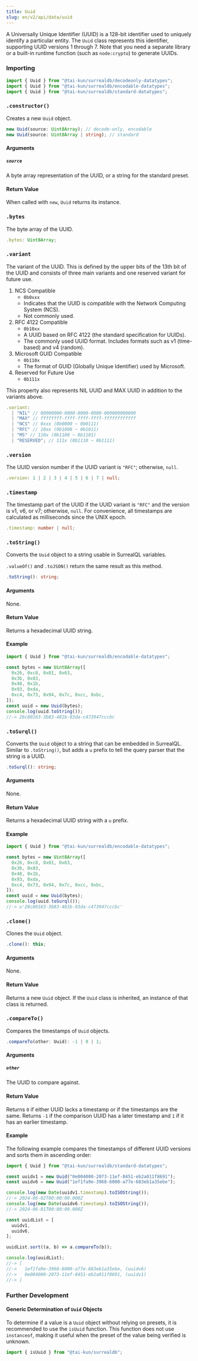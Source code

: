 ```yaml
---
title: Uuid
slug: en/v2/api/data/uuid
---
```



A Universally Unique Identifier (UUID) is a 128-bit identifier used to uniquely identify a particular entity. The `Uuid` class represents this identifier, supporting UUID versions 1 through 7. Note that you need a separate library or a built-in runtime function (such as `node:crypto`) to generate UUIDs.

### Importing

```ts
import { Uuid } from "@tai-kun/surrealdb/decodeonly-datatypes";
import { Uuid } from "@tai-kun/surrealdb/encodable-datatypes";
import { Uuid } from "@tai-kun/surrealdb/standard-datatypes";
```

### `.constructor()`

Creates a new `Uuid` object.

```ts
new Uuid(source: Uint8Array); // decode-only, encodable
new Uuid(source: Uint8Array | string); // standard
```

#### Arguments

##### `source`

A byte array representation of the UUID, or a string for the standard preset.

#### Return Value

When called with `new`, `Uuid` returns its instance.

### `.bytes` <Badge variant="instance" /><Badge variant="property" /><Badge variant="decodeonly" />

The byte array of the UUID.

```ts
.bytes: Uint8Array;
```

### `.variant` <Badge variant="instance" /><Badge variant="property" /><Badge variant="standard" />

The variant of the UUID. This is defined by the upper bits of the 13th bit of the UUID and consists of three main variants and one reserved variant for future use.

1. NCS Compatible
    - `0b0xxx`
    - Indicates that the UUID is compatible with the Network Computing System (NCS).
    - Not commonly used.
2. RFC 4122 Compatible
    - `0b10xx`
    - A UUID based on RFC 4122 (the standard specification for UUIDs).
    - The commonly used UUID format. Includes formats such as v1 (time-based) and v4 (random).
3. Microsoft GUID Compatible
    - `0b110x`
    - The format of GUID (Globally Unique Identifier) used by Microsoft.
4. Reserved for Future Use
    - `0b111x`

This property also represents NIL UUID and MAX UUID in addition to the variants above.

```ts
.variant:
  | "NIL" // 00000000-0000-0000-0000-000000000000
  | "MAX" // ffffffff-ffff-ffff-ffff-ffffffffffff
  | "NCS" // 0xxx (0b0000 ~ 0b0111)
  | "RFC" // 10xx (0b1000 ~ 0b1011)
  | "MS" // 110x (0b1100 ~ 0b1101)
  | "RESERVED"; // 111x (0b1110 ~ 0b1111)
```

### `.version` <Badge variant="instance" /><Badge variant="property" /><Badge variant="standard" />

The UUID version number if the UUID variant is `"RFC"`; otherwise, `null`.

```ts
.version: 1 | 2 | 3 | 4 | 5 | 6 | 7 | null;
```

### `.timestamp` <Badge variant="instance" /><Badge variant="property" /><Badge variant="standard" />

The timestamp part of the UUID if the UUID variant is `"RFC"` and the version is v1, v6, or v7; otherwise, `null`. For convenience, all timestamps are calculated as milliseconds since the UNIX epoch.

```ts
.timestamp: number | null;
```

### `.toString()` <Badge variant="instance" /><Badge variant="method" /><Badge variant="encodable" />

Converts the `Uuid` object to a string usable in SurrealQL variables.

`.valueOf()` and `.toJSON()` return the same result as this method.

```ts
.toString(): string;
```

#### Arguments

None.

#### Return Value

Returns a hexadecimal UUID string.

#### Example

```ts
import { Uuid } from "@tai-kun/surrealdb/encodable-datatypes";

const bytes = new Uint8Array([
  0x26, 0xc8, 0x01, 0x63,
  0x3b, 0x83,
  0x48, 0x1b,
  0x93, 0xda,
  0xc4, 0x73, 0x94, 0x7c, 0xcc, 0xbc,
]);
const uuid = new Uuid(bytes);
console.log(uuid.toString());
//-> 26c80163-3b83-481b-93da-c473947cccbc
```

### `.toSurql()` <Badge variant="instance" /><Badge variant="method" /><Badge variant="encodable" />

Converts the `Uuid` object to a string that can be embedded in SurrealQL. Similar to `.toString()`, but adds a `u` prefix to tell the query parser that the string is a UUID.

```ts
.toSurql(): string;
```

#### Arguments

None.

#### Return Value

Returns a hexadecimal UUID string with a `u` prefix.

#### Example

```ts
import { Uuid } from "@tai-kun/surrealdb/encodable-datatypes";

const bytes = new Uint8Array([
  0x26, 0xc8, 0x01, 0x63,
  0x3b, 0x83,
  0x48, 0x1b,
  0x93, 0xda,
  0xc4, 0x73, 0x94, 0x7c, 0xcc, 0xbc,
]);
const uuid = new Uuid(bytes);
console.log(uuid.toSurql());
//-> u'26c80163-3b83-481b-93da-c473947cccbc'
```

### `.clone()` <Badge variant="instance" /><Badge variant="method" /><Badge variant="standard" />

Clones the `Uuid` object.

```ts
.clone(): this;
```

#### Arguments

None.

#### Return Value

Returns a new `Uuid` object. If the `Uuid` class is inherited, an instance of that class is returned.

### `.compareTo()` <Badge variant="instance" /><Badge variant="method" /><Badge variant="standard" />

Compares the timestamps of `Uuid` objects.

```ts
.compareTo(other: Uuid): -1 | 0 | 1;
```

#### Arguments

##### `other`

The UUID to compare against.

#### Return Value

Returns `0` if either UUID lacks a timestamp or if the timestamps are the same. Returns `-1` if the comparison UUID has a later timestamp and `1` if it has an earlier timestamp.

#### Example

The following example compares the timestamps of different UUID versions and sorts them in ascending order:

```ts
import { Uuid } from "@tai-kun/surrealdb/standard-datatypes";

const uuidv1 = new Uuid("0e004000-2073-11ef-8451-eb2a011f8691");
const uuidv6 = new Uuid("1ef1fa9e-3968-6000-a77e-683eb1a35ebe");

console.log(new Date(uuidv1.timestamp).toISOString());
//-> 2024-06-02T00:00:00.000Z
console.log(new Date(uuidv6.timestamp).toISOString());
//-> 2024-06-01T00:00:00.000Z

const uuidList = [
  uuidv1,
  uuidv6,
];

uuidList.sort((a, b) => a.compareTo(b));

console.log(uuidList);
//-> [
//->   1ef1fa9e-3968-6000-a77e-683eb1a35ebe, (uuidv6)
//->   0e004000-2073-11ef-8451-eb2a011f8691, (uuidv1)
//-> ]
```

### Further Development

#### Generic Determination of `Uuid` Objects

To determine if a value is a `Uuid` object without relying on presets, it is recommended to use the `isUuid` function. This function does not use `instanceof`, making it useful when the preset of the value being verified is unknown.

```ts
import { isUuid } from "@tai-kun/surrealdb";
```
